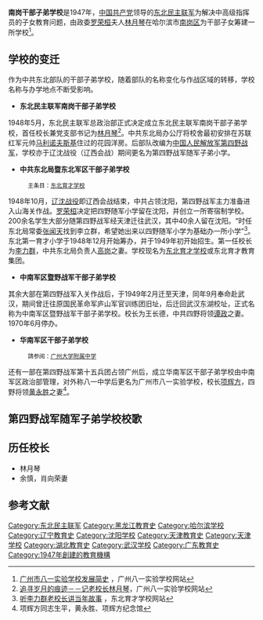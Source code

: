 {{Infobox School
| name = 南岗干部子弟学校
| image = 
| motto = 像父兄一样战斗
| established = 1947年
| type = 
| district = 哈尔滨，沈阳，天津，武汉，广州
}}

'''南岗干部子弟学校'''是1947年，[[中国共产党|中国共产党]]领导的[[东北民主联军|东北民主联军]]为解决中高级指挥员的子女教育问题，由政委[[罗荣桓|罗荣桓]]夫人[[林月琴|林月琴]]在哈尔滨市[[南岗区|南岗区]]为干部子女筹建一所学校<ref>[http://www.gz81.cn/XQ/xiaoqing/200810/709.html 广州市八一实验学校发展简史] {{Wayback|url=http://www.gz81.cn/XQ/xiaoqing/200810/709.html |date=20100301103011 }}，广州八一实验学校网站</ref>。

== 学校的变迁 ==
作为中共东北部队的干部子弟学校，随着部队的名称变化与作战区域的转移，学校名称与办学地点不断受影响。

*'''东北民主联军南岗干部子弟学校'''
1948年5月，东北民主联军总政治部正式决定成立东北民主联军南岗干部子弟学校，首任校长兼党支部书记为[[林月琴|林月琴]]<ref>[http://www.gz81.cn/about/linyueqin/2006-12-23/339.html 追寻岁月的痕迹－－记老校长林月琴]{{Dead link|date=2019年10月 |bot=InternetArchiveBot |fix-attempted=yes }}，广州八一实验学校网站</ref>。中共东北局办公厅将校舍最初安排在苏联红军元帅[[羅季翁·雅科夫列維奇·馬利諾夫斯基|马利诺夫斯基]]住过的花园洋房。后部队改编为[[中国人民解放军第四野战军|中国人民解放军第四野战军]]，学校亦于辽沈战役（辽西会战）期间更名为第四野战军随军子弟小学。

*'''中共东北局暨东北军区干部子弟学校'''
:<small>主条目：[[东北育才学校|东北育才学校]]</small>

1948年10月，[[辽沈战役|辽沈战役]]即辽西会战结束，中共占领沈阳，第四野战军主力准备进入山海关作战。[[罗荣桓|罗荣桓]]决定把四野随军小学留在沈阳，并创立一所寄宿制学校。200余名学生大部分随第四野战军经天津迁往武汉，其中40余人留在沈阳。“时任东北局常委[[张闻天|张闻天]]找到李立群，希望她出来以四野随军小学为基础办一所小学”<ref>[http://www.neyc.cn/Item/4838.aspx 听李力群老校长讲当年故事] {{Wayback|url=http://www.neyc.cn/Item/4838.aspx |date=20191208152227 }}，东北育才学校网站</ref>。东北第一育才小学于1948年12月开始筹办，并于1949年初开始招生。第一任校长为[[李力群|李力群]]，中共东北局负责人[[高岗|高岗]]之妻。学校现名为[[东北育才学校|东北育才学校]]或东北育才教育集团。

*'''中南军区暨野战军干部子弟学校'''
其余大部在第四野战军入关作战后，于1949年2月迁至天津，同年9月奉命赴武汉，期间曾迁往原国民革命军庐山军官训练团旧址，后迁回武汉东湖校址，正式名称为中南军区暨野战军干部子弟学校。校长为王长德，中共四野将领[[谭政|谭政]]之妻。1970年6月停办。

*'''华南军区干部子弟学校'''
:<small>請参阅：[[广州大学附属中学|广州大学附属中学]]</small>

还有一部在第四野战军第十五兵团占领广州后，成立华南军区干部子弟学校由中南军区政治部管理，对外称八一中学后更名为广州市八一实验学校，校长[[项辉方|项辉方]]，四野将领[[黄永胜|黄永胜]]之妻<ref>项辉方同志生平，黄永胜、项辉方纪念馆</ref>。

== 第四野战军随军子弟学校校歌 ==

{{quote||我們是革命的小戰士，是軍人子弟學校的好學生。我們在革命中成長，繼承著父母的光榮，愛護學校，團結友愛，尊敬老師，學習要用功。我們是革命的小戰士，我們是毛澤東的少年兵<ref>[http://www.gz81.cn/about/linyueqin/2006-12-23/339.html 追寻岁月的痕迹－－记老校长林月琴]，广州八一实验学校网站</ref>。}}

== 历任校长 ==
* 林月琴
* 余慎，肖向荣妻

== 参考文献 ==
<div class="references-small">
<references />
</div>

[[Category:东北民主联军|Category:东北民主联军]]
[[Category:黑龙江教育史|Category:黑龙江教育史]]
[[Category:哈尔滨学校|Category:哈尔滨学校]]
[[Category:辽宁教育史|Category:辽宁教育史]]
[[Category:沈阳学校|Category:沈阳学校]]
[[Category:天津教育史|Category:天津教育史]]
[[Category:天津学校|Category:天津学校]]
[[Category:湖北教育史|Category:湖北教育史]]
[[Category:武汉学校|Category:武汉学校]]
[[Category:广东教育史|Category:广东教育史]]
[[Category:1947年創建的教育機構|Category:1947年創建的教育機構]]